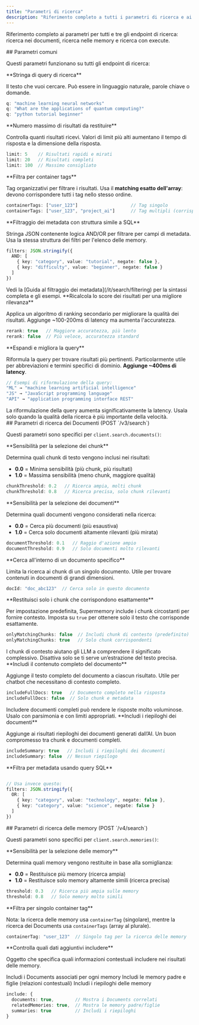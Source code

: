 ```yaml
---
title: "Parametri di ricerca"
description: "Riferimento completo a tutti i parametri di ricerca e ai loro effetti"
---
```


Riferimento completo ai parametri per tutti e tre gli endpoint di ricerca: ricerca nei documenti, ricerca nelle memory e ricerca con execute.

<div id="common-parameters">
  ## Parametri comuni
</div>

Questi parametri funzionano su tutti gli endpoint di ricerca:

<ParamField query="q" type="string" required>
  **Stringa di query di ricerca**

  Il testo che vuoi cercare. Può essere in linguaggio naturale, parole chiave o domande.

  ```typescript
  q: "machine learning neural networks"
  q: "What are the applications of quantum computing?"
  q: "python tutorial beginner"
  ```
</ParamField>

<ParamField query="limit" type="number" default="10">
  **Numero massimo di risultati da restituire**

  Controlla quanti risultati ricevi. Valori di limit più alti aumentano il tempo di risposta e la dimensione della risposta.

  ```typescript
  limit: 5    // Risultati rapidi e mirati
  limit: 20   // Risultati completi
  limit: 100  // Massimo consigliato
  ```
</ParamField>

<ParamField query="containerTags" type="Array<string>">
  **Filtra per container tags**

  Tag organizzativi per filtrare i risultati. Usa il **matching esatto dell&#39;array**: devono corrispondere tutti i tag nello stesso ordine.

  ```typescript
  containerTags: ["user_123"]                    // Tag singolo
  containerTags: ["user_123", "project_ai"]      // Tag multipli (corrispondenza esatta)
  ```
</ParamField>

<ParamField query="filters" type="string">
  **Filtraggio dei metadata con struttura simile a SQL**

  Stringa JSON contenente logica AND/OR per filtrare per campi di metadata. Usa la stessa struttura dei filtri per l&#39;elenco delle memory.

  ```typescript
  filters: JSON.stringify({
    AND: [
      { key: "category", value: "tutorial", negate: false },
      { key: "difficulty", value: "beginner", negate: false }
    ]
  })
  ```

  <Note>
    Vedi la [Guida al filtraggio dei metadata](/it/search/filtering) per la sintassi completa e gli esempi.
  </Note>
</ParamField>

<ParamField query="rerank" type="boolean" default="false">
  **Ricalcola lo score dei risultati per una migliore rilevanza**

  Applica un algoritmo di ranking secondario per migliorare la qualità dei risultati. Aggiunge ~100-200ms di latency ma aumenta l&#39;accuratezza.

  ```typescript
  rerank: true   // Maggiore accuratezza, più lento
  rerank: false  // Più veloce, accuratezza standard
  ```
</ParamField>

<ParamField query="rewriteQuery" type="boolean" default="false">
  **Espandi e migliora la query**

  Riformula la query per trovare risultati più pertinenti. Particolarmente utile per abbreviazioni e termini specifici di dominio. **Aggiunge ~400ms di latency**.

  ```typescript
  // Esempi di riformulazione della query:
  "ML" → "machine learning artificial intelligence"
  "JS" → "JavaScript programming language"
  "API" → "application programming interface REST"
  ```

  <Warning>
    La riformulazione della query aumenta significativamente la latency. Usala solo quando la qualità della ricerca è più importante della velocità.
  </Warning>
</ParamField>

<div id="document-search-parameters-post-v3search">
  ## Parametri di ricerca dei Documenti (POST `/v3/search`)
</div>

Questi parametri sono specifici per `client.search.documents()`:

<ParamField query="chunkThreshold" type="number" range="0-1" default="0.5">
  **Sensibilità per la selezione dei chunk**

  Determina quali chunk di testo vengono inclusi nei risultati:

  * **0.0** = Minima sensibilità (più chunk, più risultati)
  * **1.0** = Massima sensibilità (meno chunk, maggiore qualità)

  ```typescript
  chunkThreshold: 0.2   // Ricerca ampia, molti chunk
  chunkThreshold: 0.8   // Ricerca precisa, solo chunk rilevanti
  ```
</ParamField>

<ParamField query="documentThreshold" type="number" range="0-1" default="0.5">
  **Sensibilità per la selezione dei documenti**

  Determina quali documenti vengono considerati nella ricerca:

  * **0.0** = Cerca più documenti (più esaustiva)
  * **1.0** = Cerca solo documenti altamente rilevanti (più mirata)

  ```typescript
  documentThreshold: 0.1   // Raggio d'azione ampio
  documentThreshold: 0.9   // Solo documenti molto rilevanti
  ```
</ParamField>

<ParamField query="docId" type="string">
  **Cerca all&#39;interno di un documento specifico**

  Limita la ricerca ai chunk di un singolo documento. Utile per trovare contenuti in documenti di grandi dimensioni.

  ```typescript
  docId: "doc_abc123"  // Cerca solo in questo documento
  ```
</ParamField>

<ParamField query="onlyMatchingChunks" type="boolean" default="false">
  **Restituisci solo i chunk che corrispondono esattamente**

  Per impostazione predefinita, Supermemory include i chunk circostanti per fornire contesto. Imposta su `true` per ottenere solo il testo che corrisponde esattamente.

  ```typescript
  onlyMatchingChunks: false  // Includi chunk di contesto (predefinito)
  onlyMatchingChunks: true   // Solo chunk corrispondenti
  ```

  <Note>
    I chunk di contesto aiutano gli LLM a comprendere il significato complessivo. Disattiva solo se ti serve un’estrazione del testo precisa.
  </Note>
</ParamField>

<ParamField query="includeFullDocs" type="boolean" default="false">
  **Includi il contenuto completo del documento**

  Aggiunge il testo completo del documento a ciascun risultato. Utile per chatbot che necessitano di contesto completo.

  ```typescript
  includeFullDocs: true   // Documento completo nella risposta
  includeFullDocs: false  // Solo chunk e metadata
  ```

  <Warning>
    Includere documenti completi può rendere le risposte molto voluminose. Usalo con parsimonia e con limiti appropriati.
  </Warning>
</ParamField>

<ParamField query="includeSummary" type="boolean" default="false">
  **Includi i riepiloghi dei documenti**

  Aggiunge ai risultati riepiloghi dei documenti generati dall’AI. Un buon compromesso tra chunk e documenti completi.

  ```typescript
  includeSummary: true   // Includi i riepiloghi dei documenti
  includeSummary: false  // Nessun riepilogo
  ```
</ParamField>

<ParamField query="filters" type="string">
  **Filtra per metadata usando query SQL**

  ```typescript

  // Usa invece questo:
  filters: JSON.stringify({
    OR: [
      { key: "category", value: "technology", negate: false },
      { key: "category", value: "science", negate: false }
    ]
  })
  ```
</ParamField>

<div id="memory-search-parameters-post-v4search">
  ## Parametri di ricerca delle memory (POST `/v4/search`)
</div>

Questi parametri sono specifici per `client.search.memories()`:

<ParamField query="threshold" type="number" range="0-1" default="0.5">
  **Sensibilità per la selezione delle memory**

  Determina quali memory vengono restituite in base alla somiglianza:

  * **0.0** = Restituisce più memory (ricerca ampia)
  * **1.0** = Restituisce solo memory altamente simili (ricerca precisa)

  ```typescript
  threshold: 0.3   // Ricerca più ampia sulle memory
  threshold: 0.8   // Solo memory molto simili
  ```
</ParamField>

<ParamField query="containerTag" type="string">
  **Filtra per singolo container tag**

  Nota: la ricerca delle memory usa `containerTag` (singolare), mentre la ricerca dei Documents usa `containerTags` (array al plurale).

  ```typescript
  containerTag: "user_123"  // Singolo tag per la ricerca delle memory
  ```
</ParamField>

<ParamField query="include" type="object">
  **Controlla quali dati aggiuntivi includere**

  Oggetto che specifica quali informazioni contestuali includere nei risultati delle memory.

  <ParamField query="include.documents" type="boolean" default="false">
    Includi i Documents associati per ogni memory
  </ParamField>

  <ParamField query="include.relatedMemories" type="boolean" default="false">
    Includi le memory padre e figlie (relazioni contestuali)
  </ParamField>

  <ParamField query="include.summaries" type="boolean" default="false">
    Includi i riepiloghi delle memory
  </ParamField>

  ```typescript
  include: {
    documents: true,        // Mostra i Documents correlati
    relatedMemories: true,  // Mostra le memory padre/figlie
    summaries: true         // Includi i riepiloghi
  }
  ```
</ParamField>